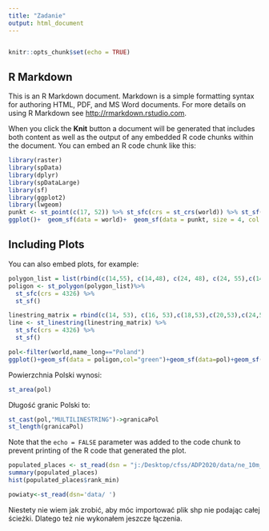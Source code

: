 ---
title: "Zadanie"
output: html_document
---
```{r}

```

```{r setup, include=FALSE}
knitr::opts_chunk$set(echo = TRUE)
```

## R Markdown

This is an R Markdown document. Markdown is a simple formatting syntax for authoring HTML, PDF, and MS Word documents. For more details on using R Markdown see <http://rmarkdown.rstudio.com>.

When you click the **Knit** button a document will be generated that includes both content as well as the output of any embedded R code chunks within the document. You can embed an R code chunk like this:

```{r cars}
library(raster)
library(spData)
library(dplyr)
library(spDataLarge)
library(sf)
library(ggplot2)
library(lwgeom)
punkt <- st_point(c(17, 52)) %>% st_sfc(crs = st_crs(world)) %>% st_sf()
ggplot()+  geom_sf(data = world)+  geom_sf(data = punkt, size = 4, col = 'dark green')+ theme_light()


```

## Including Plots

You can also embed plots, for example:

```{r pressure, echo=FALSE}
polygon_list = list(rbind(c(14,55), c(14,48), c(24, 48), c(24, 55),c(14,55)))
poligon <- st_polygon(polygon_list)%>%
  st_sfc(crs = 4326) %>%
  st_sf()

linestring_matrix = rbind(c(14, 53), c(16, 53),c(18,53),c(20,53),c(24,53))
line <- st_linestring(linestring_matrix) %>%
  st_sfc(crs = 4326) %>%
  st_sf()

pol<-filter(world,name_long=="Poland")
ggplot()+geom_sf(data = poligon,col="green")+geom_sf(data=pol)+geom_sf(data=line,col="red") 
```
 Powierzchnia Polski wynosi:
```{r}
st_area(pol) 
```
 
 
  
  Długość granic Polski to:
```{r}
st_cast(pol,"MULTILINESTRING")->granicaPol
st_length(granicaPol)

```

Note that the `echo = FALSE` parameter was added to the code chunk to prevent printing of the R code that generated the plot.
```{r}
populated_places <- st_read(dsn = "j:/Desktop/cfss/ADP2020/data/ne_10m_populated_places_simple.shp")
summary(populated_places)
hist(populated_places$rank_min)

powiaty<-st_read(dsn='data/ ')

```
Niestety nie wiem jak zrobić, aby móc importować plik shp nie podając całej ścieżki. Dlatego też nie wykonałem jeszcze łączenia.



